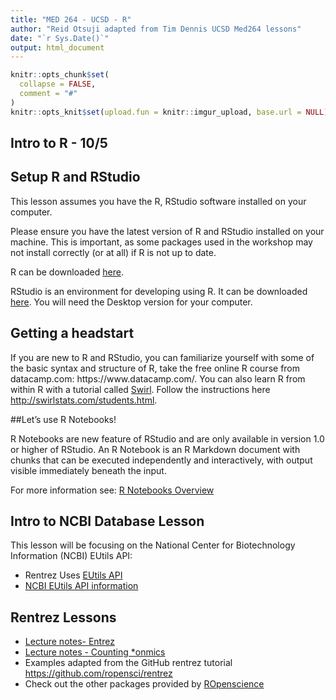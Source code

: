 ```yaml
---
title: "MED 264 - UCSD - R"
author: "Reid Otsuji adapted from Tim Dennis UCSD Med264 lessons"
date: "`r Sys.Date()`"
output: html_document
---
```


```r
knitr::opts_chunk$set(
  collapse = FALSE,
  comment = "#"
)
knitr::opts_knit$set(upload.fun = knitr::imgur_upload, base.url = NULL)  

```

## Intro to R - 10/5

## Setup R and RStudio

This lesson assumes you have the R, RStudio software installed on your computer.

Please ensure you have the latest version of R and RStudio installed on your machine. This is important, as some packages used in the workshop may not install correctly (or at all) if R is not up to date.

R can be downloaded [here](https://cran.r-project.org/mirrors.html).

RStudio is an environment for developing using R.
It can be downloaded [here](https://www.rstudio.com/products/rstudio/download/).
You will need the Desktop version for your computer.


## Getting a headstart

If you are new to R and RStudio, you can familiarize yourself with some of the basic syntax and structure of R, take the free online R course from datacamp.com: https://www.datacamp.com/. You can also learn R from within R with a tutorial called [Swirl](http://swirlstats.com/). Follow the instructions here  [http://swirlstats.com/students.html](http://swirlstats.com/students.html).


##Let's use R Notebooks!

R Notebooks are new feature of RStudio and are only available in version 1.0 or higher of RStudio.  An R Notebook is an R Markdown document with chunks that can be executed independently and interactively, with output visible immediately beneath the input.

For more information see: [R Notebooks Overview](http://rmarkdown.rstudio.com/r_notebooks.html)

## Intro to NCBI Database Lesson

This lesson will be focusing on the National Center for Biotechnology Information (NCBI) EUtils API:

* Rentrez Uses [EUtils API](http://www.ncbi.nlm.nih.gov/books/NBK25500/)
* [NCBI EUtils API information](https://www.ncbi.nlm.nih.gov/home/develop/api/)


<!--
### Data 

* Gapminder data [download](gapminder-FiveYearData.csv)
  * Make a folder for today's lecture 'med264-r'
  * Make a `data/` folder inside of the folder you created.
  * Download and put in `data/` folder inside your project folder. 
-->
  
<!--
### Lecture Notes 

* [Intro to R](r-intro.html)
* [Dataframes & Subsetting](data-frame-subsetting.html)
-->

## Rentrez Lessons

* [Lecture notes- Entrez](episodes/01_rentrez_episode.Rmd)
* [Lecture notes - Counting *onmics](episodes/02_entrez_search.Rmd)
* Examples adapted from the GitHub rentrez tutorial <https://github.com/ropensci/rentrez>
* Check out the other packages provided by [ROpenscience](http://ropensci.org/)

<!--
## QUIZ & Homework


* [Homework for Intro to R](homework-into-r.html)
* [Homework answers](homework-solution.html)

  
## Take the QUIZ! 

Go to: 

1. <https://b.socrative.com/login/student/>
2. USE the room number: QTKGZXF6G

### Quiz Answers

[Quiz Answers](Question_10_06_2016__11_56_QZ_med264introtor.pdf)

-->
